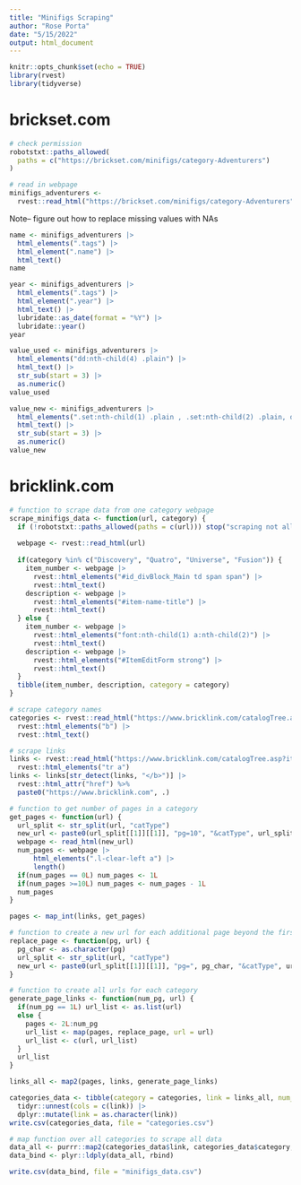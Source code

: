```yaml
---
title: "Minifigs Scraping"
author: "Rose Porta"
date: "5/15/2022"
output: html_document
---
```


```r
knitr::opts_chunk$set(echo = TRUE)
library(rvest)
library(tidyverse)
```

# brickset.com

```r
# check permission
robotstxt::paths_allowed(
  paths = c("https://brickset.com/minifigs/category-Adventurers")
)
```

```r
# read in webpage
minifigs_adventurers <-
  rvest::read_html("https://brickset.com/minifigs/category-Adventurers")
```

Note-- figure out how to replace missing values with NAs
```r
name <- minifigs_adventurers |> 
  html_elements(".tags") |> 
  html_element(".name") |> 
  html_text()
name
```

```r
year <- minifigs_adventurers |> 
  html_elements(".tags") |> 
  html_element(".year") |> 
  html_text() |> 
  lubridate::as_date(format = "%Y") |> 
  lubridate::year()
year
```

```r
value_used <- minifigs_adventurers |> 
  html_elements("dd:nth-child(4) .plain") |> 
  html_text() |> 
  str_sub(start = 3) |> 
  as.numeric()
value_used
```

```r
value_new <- minifigs_adventurers |> 
  html_elements(".set:nth-child(1) .plain , .set:nth-child(2) .plain, dd:nth-child(4) .plain") |> 
  html_text() |> 
  str_sub(start = 3) |> 
  as.numeric()
value_new
```


# bricklink.com

```r
# function to scrape data from one category webpage
scrape_minifigs_data <- function(url, category) {
  if (!robotstxt::paths_allowed(paths = c(url))) stop("scraping not allowed, cannot proceed")
  
  webpage <- rvest::read_html(url)
  
  if(category %in% c("Discovery", "Quatro", "Universe", "Fusion")) {
    item_number <- webpage |> 
      rvest::html_elements("#id_divBlock_Main td span span") |> 
      rvest::html_text()
    description <- webpage |> 
      rvest::html_elements("#item-name-title") |> 
      rvest::html_text()
  } else {
    item_number <- webpage |> 
      rvest::html_elements("font:nth-child(1) a:nth-child(2)") |> 
      rvest::html_text()
    description <- webpage |> 
      rvest::html_elements("#ItemEditForm strong") |> 
      rvest::html_text()
  }
  tibble(item_number, description, category = category)
}
```


```r
# scrape category names
categories <- rvest::read_html("https://www.bricklink.com/catalogTree.asp?itemType=M") |> 
  rvest::html_elements("b") |> 
  rvest::html_text()
```

```r
# scrape links
links <- rvest::read_html("https://www.bricklink.com/catalogTree.asp?itemType=M") |> 
  rvest::html_elements("tr a")
links <- links[str_detect(links, "</b>")] |> 
  rvest::html_attr("href") %>% 
  paste0("https://www.bricklink.com", .)
```

```r
# function to get number of pages in a category
get_pages <- function(url) {
  url_split <- str_split(url, "catType")
  new_url <- paste0(url_split[[1]][[1]], "pg=10", "&catType", url_split[[1]][[2]])
  webpage <- read_html(new_url)
  num_pages <- webpage |> 
      html_elements(".l-clear-left a") |> 
      length()
  if(num_pages == 0L) num_pages <- 1L
  if(num_pages >=10L) num_pages <- num_pages - 1L
  num_pages
}
```

```r
pages <- map_int(links, get_pages)
```

```r
# function to create a new url for each additional page beyond the first page
replace_page <- function(pg, url) {
  pg_char <- as.character(pg)
  url_split <- str_split(url, "catType")
  new_url <- paste0(url_split[[1]][[1]], "pg=", pg_char, "&catType", url_split[[1]][[2]])
}

# function to create all urls for each category
generate_page_links <- function(num_pg, url) {
  if(num_pg == 1L) url_list <- as.list(url)
  else {
    pages <- 2L:num_pg
    url_list <- map(pages, replace_page, url = url)
    url_list <- c(url, url_list)
  }
  url_list
}
```

```r
links_all <- map2(pages, links, generate_page_links)
```

```r
categories_data <- tibble(category = categories, link = links_all, num_pages = pages) |> 
  tidyr::unnest(cols = c(link)) |> 
  dplyr::mutate(link = as.character(link))
write.csv(categories_data, file = "categories.csv")
```

```r
# map function over all categories to scrape all data
data_all <- purrr::map2(categories_data$link, categories_data$category, scrape_minifigs_data) 
data_bind <- plyr::ldply(data_all, rbind)
```

```r
write.csv(data_bind, file = "minifigs_data.csv")
```




